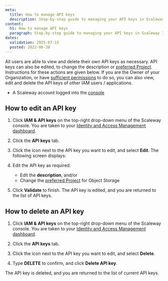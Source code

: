 ```yaml
---
meta:
  title: How to manage API keys
  description: Step-by-step guide to managing your API keys in Scaleway IAM.
content:
  h1: How to manage API keys
  paragraph: Step-by-step guide to managing your API keys in Scaleway IAM.
dates:
  validation: 2025-07-15
  posted: 2022-06-20
---
```




All users are able to view and delete their own API keys as necessary. API keys can also be edited, to change the description or [preferred Project](/iam/api-cli/using-api-key-object-storage/). Instructions for these actions are given below. If you are the Owner of your Organization, or have [sufficient permissions](/iam/reference-content/permission-sets/) to do so, you can also view, edit and delete the API keys of other IAM users / applications.

<Requirements />

- A Scaleway account logged into the [console](https://console.scaleway.com)

## How to edit an API key

1. Click **IAM & API keys** on the top-right drop-down menu of the Scaleway console. You are taken to your [Identity and Access Management dashboard](https://console.scaleway.com/iam/users).
    <Lightbox image={image} alt="" />

2. Click the **API keys** tab.
3. Click the <Icon name="more" /> icon next to the API key you want to edit, and select **Edit**. The following screen displays:
    <Lightbox image={image2} alt="" />

4. Edit the API key as required:
    - Edit the **description**, and/or
    - Change the [preferred Project](/iam/concepts/#preferred-project) for Object Storage
5. Click **Validate** to finish. The API key is edited, and you are returned to the list of API keys.

## How to delete an API key

1. Click **IAM & API keys** on the top-right drop-down menu of the Scaleway console. You are taken to your [Identity and Access Management dashboard](https://console.scaleway.com/iam/users).
    <Lightbox image={image3} alt="" />

2. Click the **API keys** tab.
3. Click the <Icon name="more" /> icon next to the API key you want to edit, and select **Delete**.
4. Type **DELETE** to confirm, and click **Delete API key**.

The API key is deleted, and you are returned to the list of current API keys.


